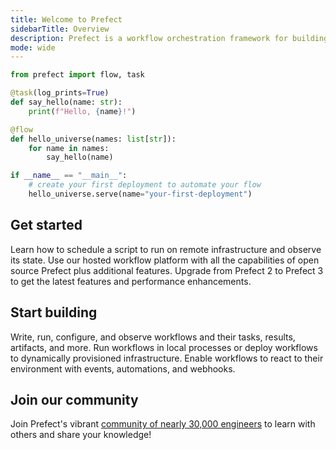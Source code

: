 ```yaml
---
title: Welcome to Prefect
sidebarTitle: Overview
description: Prefect is a workflow orchestration framework for building resilient data pipelines in Python.
mode: wide
---
```


```python
from prefect import flow, task

@task(log_prints=True)
def say_hello(name: str):
    print(f"Hello, {name}!")

@flow
def hello_universe(names: list[str]):
    for name in names:
        say_hello(name)

if __name__ == "__main__":
    # create your first deployment to automate your flow
    hello_universe.serve(name="your-first-deployment")
```

## Get started

<CardGroup cols={3}>
  <Card title="Quickstart" icon="play" href="/3.0rc/get-started/quickstart">
    Learn how to schedule a script to run on remote infrastructure and observe its state.
  </Card>
  <Card title="Prefect Cloud" icon="cloud" href="/3.0rc/manage/cloud/index">
    Use our hosted workflow platform with all the capabilities of open source Prefect plus additional features.
  </Card>
  <Card title="Upgrade to Prefect 3" icon="sparkles" href="/3.0rc/resources/upgrade-prefect-3">
    Upgrade from Prefect 2 to Prefect 3 to get the latest features and performance enhancements.
  </Card>
</CardGroup>

## Start building

<CardGroup cols={3}>
  <Card title="Develop" icon="code" href="/3.0rc/develop/write-flows">
    Write, run, configure, and observe workflows and their tasks, results, artifacts, and more.
  </Card>
  <Card title="Deploy" icon="rocket" href="/3.0rc/deploy/index">
    Run workflows in local processes or deploy workflows to dynamically provisioned infrastructure.
  </Card>
  <Card title="Automate" icon="robot" href="/3.0rc/automate/events/automations-triggers">
    Enable workflows to react to their environment with events, automations, and webhooks.
  </Card>
</CardGroup>

## Join our community

Join Prefect's vibrant [community of nearly 30,000 engineers](/contribute/index/) to learn with others and share your knowledge!
